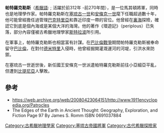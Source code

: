 '''帕特羅克勒斯'''（[[希臘語|希臘語]]: {{lang|el|Πατροκλῆς}} ; 活躍於前312年 -前270年間），是一位馬其頓將軍，同時也是地理學作家。帕特羅克勒斯在[[塞琉古一世|塞琉古一世]]和[[安條克一世|安條克一世]]麾下任職超過數十年，他可能曾經擔任過管理[[巴克特里亞|巴克特里亞]]和靠近印度一帶的官位。他曾經在[[裏海|裏海]]探險，確認它到底是個內海或是某個大洋的海灣。他的著作《環遊記》（periplous）已失落，部分內容僅被古希臘地理學家[[斯特拉波|斯特拉波]]所引用。

在軍事上，帕特羅克勒斯也相當富有計謀。在[[巴比倫戰爭|巴比倫戰爭]]期間帕特羅克勒斯被奉命留守[[巴比倫|巴比倫]]，在對付[[德米特里一世_(馬其頓)|德米特里]]入侵時，他曾經掘開灌溉運河的河堤，引洪水來防禦。

在塞琉古一世逝世後，新任國王安條克一世派遣帕特羅克勒斯前往小亞細亞平亂，但遭到[[比提尼亞|比提尼亞]]人擊敗。 

==參考==
*https://web.archive.org/web/20080423064151/http://www.1911encyclopedia.org/Patrocles
*The Edges of the Earth in Ancient Thought: Geography, Exploration, and Fiction Page 97 By James S. Romm ISBN 0691037884

[[Category:古希臘地理學家|Category:古希臘地理學家]]
[[Category:塞琉古帝國將軍|Category:塞琉古帝國將軍]]
[[Category:古代希臘探險家|Category:古代希臘探險家]]